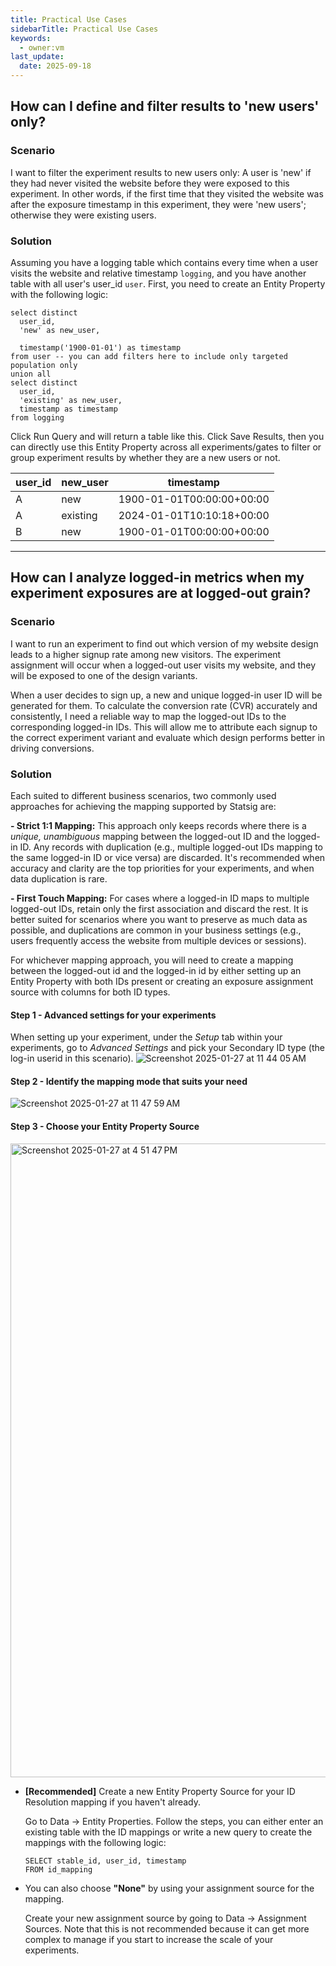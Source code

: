 ```yaml
---
title: Practical Use Cases
sidebarTitle: Practical Use Cases
keywords:
  - owner:vm
last_update:
  date: 2025-09-18
---
```


## How can I define and filter results to 'new users' only?

### Scenario
I want to filter the experiment results to new users only: A user is 'new' if they had never visited the website before they were exposed to this experiment. In other words, if the first time that they visited the website was after the exposure timestamp in this experiment, they were 'new users'; otherwise they were existing users. 

### Solution

Assuming you have a logging table which contains every time when a user visits the website and relative timestamp `logging`, and you have another table with all user's user_id `user`. First, you need to create an Entity Property with the following logic: 
```
select distinct
  user_id,
  'new' as new_user,

  timestamp('1900-01-01') as timestamp
from user -- you can add filters here to include only targeted population only
union all
select distinct
  user_id,
  'existing' as new_user,
  timestamp as timestamp
from logging
```
Click Run Query and will return a table like this. Click Save Results, then you can directly use this Entity Property across all experiments/gates to filter or group experiment results by whether they are a new users or not. 

|    user_id    |    new_user    |         timestamp         |
| ------------- | -------------- | ------------------------- |
|       A       |       new      | 1900-01-01T00:00:00+00:00 |
|       A       |    existing    | 2024-01-01T10:10:18+00:00 |
|       B       |       new      | 1900-01-01T00:00:00+00:00 |  



------


## How can I analyze logged-in metrics when my experiment exposures are at logged-out grain? 

### Scenario
I want to run an experiment to find out which version of my website design leads to a higher signup rate among new visitors. The experiment assignment will occur when a logged-out user visits my website, and they will be exposed to one of the design variants.

When a user decides to sign up, a new and unique logged-in user ID will be generated for them. To calculate the conversion rate (CVR) accurately and consistently, I need a reliable way to map the logged-out IDs to the corresponding logged-in IDs. This will allow me to attribute each signup to the correct experiment variant and evaluate which design performs better in driving conversions. 

### Solution
Each suited to different business scenarios, two commonly used approaches for achieving the mapping supported by Statsig are:

**- Strict 1:1 Mapping:**  This approach only keeps records where there is a *unique, unambiguous* mapping between the logged-out ID and the logged-in ID. Any records with duplication (e.g., multiple logged-out IDs mapping to the same logged-in ID or vice versa) are discarded. It's recommended when accuracy and clarity are the top priorities for your experiments, and when data duplication is rare. 

**- First Touch Mapping:** For cases where a logged-in ID maps to multiple logged-out IDs, retain only the first association and discard the rest. It is better suited for scenarios where you want to preserve as much data as possible, and duplications are common in your business settings (e.g., users frequently access the website from multiple devices or sessions).

For whichever mapping approach, you will need to create a mapping between the logged-out id and the logged-in id by either setting up an Entity Property with both IDs present or creating an exposure assignment source with columns for both ID types.

#### Step 1 - Advanced settings for your experiments 
When setting up your experiment, under the *Setup* tab within your experiments, go to *Advanced Settings* and pick your Secondary ID type (the log-in userid in this scenario). 
![Screenshot 2025-01-27 at 11 44 05 AM](https://github.com/user-attachments/assets/76f83c44-0389-4441-a5fc-bf29b9cab119)

#### Step 2 - Identify the mapping mode that suits your need 
![Screenshot 2025-01-27 at 11 47 59 AM](https://github.com/user-attachments/assets/e49a030e-4933-4019-80f3-812c46cdd493)

#### Step 3 - Choose your Entity Property Source 
<img width="1014" alt="Screenshot 2025-01-27 at 4 51 47 PM" src="https://github.com/user-attachments/assets/abceaaf3-b15d-481e-9e7f-abc8a5c2cef3" />

- **[Recommended]** Create a new Entity Property Source for your ID Resolution mapping if you haven't already.

  Go to Data -> Entity Properties. Follow the steps, you can either enter an existing table with the ID mappings or write a new query to create the mappings with the following logic:
  ```
  SELECT stable_id, user_id, timestamp
  FROM id_mapping
  ```

- You can also choose **"None"** by using your assignment source for the mapping.
  
  Create your new assignment source by going to Data -> Assignment Sources. Note that this is not recommended because it can get more complex to manage if you start to increase the scale of your experiments. 



